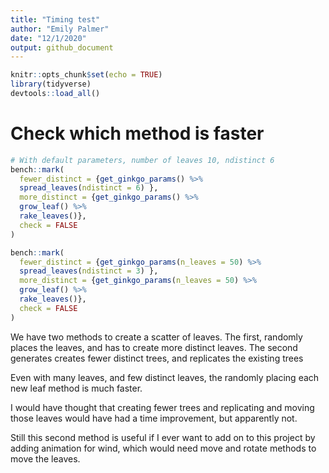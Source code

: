 ```yaml
---
title: "Timing test"
author: "Emily Palmer"
date: "12/1/2020"
output: github_document
---
```


```r
knitr::opts_chunk$set(echo = TRUE)
library(tidyverse)
devtools::load_all()
```


# Check which method is faster 

```r
# With default parameters, number of leaves 10, ndistinct 6
bench::mark(
  fewer_distinct = {get_ginkgo_params() %>% 
  spread_leaves(ndistinct = 6) },
  more_distinct = {get_ginkgo_params() %>%
  grow_leaf() %>% 
  rake_leaves()},
  check = FALSE
)

bench::mark(
  fewer_distinct = {get_ginkgo_params(n_leaves = 50) %>% 
  spread_leaves(ndistinct = 3) },
  more_distinct = {get_ginkgo_params(n_leaves = 50) %>%
  grow_leaf() %>% 
  rake_leaves()},
  check = FALSE
)
```

We have two methods to create a scatter of leaves. The first, randomly places the leaves, and has to create more distinct leaves. The second generates creates fewer distinct trees, and replicates the existing trees

Even with many leaves, and few distinct leaves, the randomly placing each new leaf method is much faster.

I would have thought that creating fewer trees and replicating and moving those leaves would have had a time improvement, but apparently not. 

Still this second method is useful if I ever want to add on to this project by adding animation for wind, which would need move and rotate methods to move the leaves. 
